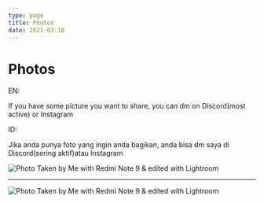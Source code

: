```yaml
---
type: page
title: Photos
date: 2021-03-18
---
```


# Photos

EN:

If you have some picture you want to share, you can dm on Discord(most active) or Instagram

ID:

Jika anda punya foto yang ingin anda bagikan, anda bisa dm saya di Discord(sering aktif)atau Instagram


<Image
  src="/images/MilkyWay.jpg"
  alt="Photo"
  width={3984}
  height={2984}
  priority
  className="next-image"
/>
Taken by Me with Redmi Note 9 & edited with Lightroom

---

<Image
  src="/images/MilkyWay2.jpg"
  alt="Photo"
  width={1495}
  height={2251}
  priority
  className="next-image"
/>
Taken by Me with Redmi Note 9 & edited with Lightroom
